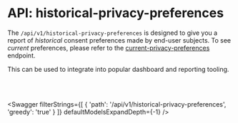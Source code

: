 

# API: historical-privacy-preferences

The `/api/v1/historical-privacy-preferences` is designed to give you a report of _historical_ consent preferences made by end-user subjects. To see _current_ preferences, please refer to the [current-privacy-preferences](/docs/dev-docs/api/manage/historical-privacy-preferences) endpoint. 

This can be used to integrate into popular dashboard and reporting tooling. 

<br></br>

<Swagger 
    filterStrings={[
        {
            'path': '/api/v1/historical-privacy-preferences',
            'greedy': 'true'
        }
    ]} 
    defaultModelsExpandDepth={-1}
/>
